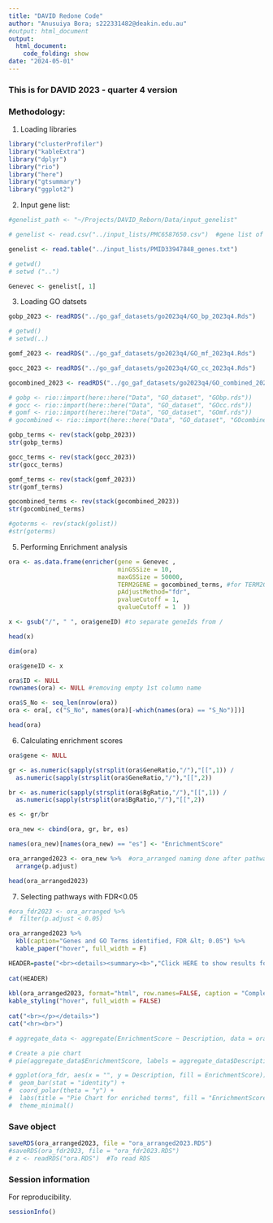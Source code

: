 ```yaml
---
title: "DAVID Redone Code"
author: "Anusuiya Bora; s222331482@deakin.edu.au"
#output: html_document
output: 
  html_document:
    code_folding: show 
date: "2024-05-01"
---
```


### This is for DAVID 2023 - quarter 4 version

### Methodology:
1. Loading libraries

```r

library("clusterProfiler")
library("kableExtra")
library("dplyr")
library("rio")
library("here")
library("gtsummary")
library("ggplot2")

```


2) Input gene list:

``` r

#genelist_path <- "~/Projects/DAVID_Reborn/Data/input_genelist"

# genelist <- read.csv("../input_lists/PMC6587650.csv")  #gene list of PMC6587650.csv

genelist <- read.table("../input_lists/PMID33947848_genes.txt")

# getwd()
# setwd ("..")

Genevec <- genelist[, 1]

```

3) Loading GO datsets

```r


gobp_2023 <- readRDS("../go_gaf_datasets/go2023q4/GO_bp_2023q4.Rds")

# getwd()
# setwd(..) 

gomf_2023 <- readRDS("../go_gaf_datasets/go2023q4/GO_mf_2023q4.Rds")

gocc_2023 <- readRDS("../go_gaf_datasets/go2023q4/GO_cc_2023q4.Rds")

gocombined_2023 <- readRDS("../go_gaf_datasets/go2023q4/GO_combined_2023q4.Rds")

# gobp <- rio::import(here::here("Data", "GO_dataset", "GObp.rds"))
# gocc <- rio::import(here::here("Data", "GO_dataset", "GOcc.rds"))
# gomf <- rio::import(here::here("Data", "GO_dataset", "GOmf.rds"))
# gocombined <- rio::import(here::here("Data", "GO_dataset", "GOcombined.rds"))

```


```r
gobp_terms <- rev(stack(gobp_2023))
str(gobp_terms)

gocc_terms <- rev(stack(gocc_2023))
str(gocc_terms)

gomf_terms <- rev(stack(gomf_2023))
str(gomf_terms)

gocombined_terms <- rev(stack(gocombined_2023))
str(gocombined_terms)

#goterms <- rev(stack(golist))
#str(goterms)

```

5) Performing Enrichment analysis

```r
ora <- as.data.frame(enricher(gene = Genevec ,
                              minGSSize = 10,
                              maxGSSize = 50000, 
                              TERM2GENE = gocombined_terms, #for TERM2GENE, options are: gobp_terms, gocc_terms, gomf_terms, gocombined_terms
                              pAdjustMethod="fdr",  
                              pvalueCutoff = 1, 
                              qvalueCutoff = 1  ))

x <- gsub("/", " ", ora$geneID) #to separate geneIds from /

head(x)

dim(ora)

ora$geneID <- x

ora$ID <- NULL
rownames(ora) <- NULL #removing empty 1st column name

ora$S_No <- seq_len(nrow(ora))
ora <- ora[, c("S_No", names(ora)[-which(names(ora) == "S_No")])]

head(ora)

```


6) Calculating enrichment scores

``` r

ora$gene <- NULL

gr <- as.numeric(sapply(strsplit(ora$GeneRatio,"/"),"[[",1)) /
  as.numeric(sapply(strsplit(ora$GeneRatio,"/"),"[[",2))

br <- as.numeric(sapply(strsplit(ora$BgRatio,"/"),"[[",1)) /
  as.numeric(sapply(strsplit(ora$BgRatio,"/"),"[[",2))

es <- gr/br

ora_new <- cbind(ora, gr, br, es)

names(ora_new)[names(ora_new) == "es"] <- "EnrichmentScore"

ora_arranged2023 <- ora_new %>%  #ora_arranged naming done after pathways were arranged from ascending order of FDR 
  arrange(p.adjust)

head(ora_arranged2023)


```

7) Selecting pathways with FDR<0.05

```r

#ora_fdr2023 <- ora_arranged %>%
#  filter(p.adjust < 0.05)

```



```r

ora_arranged2023 %>%
  kbl(caption="Genes and GO Terms identified, FDR &lt; 0.05") %>%
  kable_paper("hover", full_width = F)

```

```r

HEADER=paste("<br><details><summary><b>","Click HERE to show results for all gene sets","</b></summary><br><p>",sep=" " )
 
cat(HEADER)
 
kbl(ora_arranged2023, format="html", row.names=FALSE, caption = "Complete results",digits=100) %>%
kable_styling("hover", full_width = FALSE)
 
cat("<br></p></details>")
cat("<hr><br>")

```

```r

# aggregate_data <- aggregate(EnrichmentScore ~ Description, data = ora_fdr, FUN = sum)

# Create a pie chart
# pie(aggregate_data$EnrichmentScore, labels = aggregate_data$Description)

# ggplot(ora_fdr, aes(x = "", y = Description, fill = EnrichmentScore)) +
#  geom_bar(stat = "identity") +
#  coord_polar(theta = "y") +
#  labs(title = "Pie Chart for enriched terms", fill = "EnrichmentScore", y = NULL) +
#  theme_minimal()

```

### Save object

```r

saveRDS(ora_arranged2023, file = "ora_arranged2023.RDS")
#saveRDS(ora_fdr2023, file = "ora_fdr2023.RDS")
# z <- readRDS("ora.RDS")  #To read RDS 

```

### Session information

For reproducibility.

```r

sessionInfo()

```

